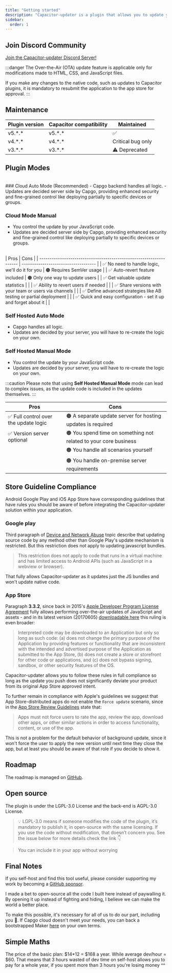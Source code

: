 ```yaml
---
title: "Getting started"
description: "Capacitor-updater is a plugin that allows you to update your app over the air (OTA)."
sidebar:
  order: 1
---
```



## Join Discord Community

[Join the Capacitor-updater Discord Server!](https://discord.gg/VnYRvBfgA6/)

:::danger
The Over-the-Air (OTA) update feature is applicable only for modifications made to HTML, CSS, and JavaScript files.

If you make any changes to the native code, such as updates to Capacitor plugins, it is mandatory to resubmit the application to the app store for approval.
:::

## Maintenance

| Plugin version | Capacitor compatibility | Maintained        |
| -------------- | ----------------------- | ----------------- |
| v5.\*.\*       | v5.\*.\*                | ✅                 |
| v4.\*.\*       | v4.\*.\*                | Critical bug only |
| v3.\*.\*       | v3.\*.\*                | ⚠️ Deprecated     |

## Plugin Modes

<br />
### Cloud Auto Mode (Recommended)
- Capgo backend handles all logic.
- Updates are decided server side by Capgo, providing enhanced security and fine-grained control like deploying partially to specific devices or groups.

### Cloud Mode Manual
- You control the update by your JavaScript code.
- Updates are decided server side by Capgo, providing enhanced security and fine-grained control like deploying partially to specific devices or groups.
<br />
| Pros                                                                | Cons                                 |
| ------------------------------------------------------------------- | ------------------------------------ |
| ✅ No need to handle logic, we'll do it for you                     | 🟠 Requires SemVer usage             |
| ✅ Auto-revert feature included                                     | 🟠 Only one way to update users      |
| ✅ Get valuable update statistics                                   |                                      |
| ✅ Ability to revert users if needed                                |                                      |
| ✅ Share versions with your team or users via channels              |                                      |
| ✅ Define advanced strategies like AB testing or partial deployment |                                      |
| ✅ Quick and easy configuration - set it up and forget about it     |                                      |

<LinkCard
	title="Cloud Mode"
	href="/docs/plugin/auto-update/"
/>

### Self Hosted Auto Mode
- Capgo handles all logic.
- Updates are decided by your server, you will have to re-create the logic on your own.

### Self Hosted Manual Mode
- You control the update by your JavaScript code.
- Updates are decided by your server, you will have to re-create the logic on your own.

:::caution
Please note that using **Self Hosted Manual Mode** mode can lead to complex issues, as the update code is included in the updates themselves.
:::


| Pros                             | Cons                                                             |
| -------------------------------- | ---------------------------------------------------------------- |
| ✅ Full control over the update logic | 🟠 A separate update server for hosting updates is required |
| ✅ Version server optional        | 🟠 You spend time on something not related to your core business |
|                                  | 🟠 You handle all scenarios yourself                             |
|                                  | 🟠 You handle on-premise server requirements                     |

<LinkCard
	title="Manual Mode"
	href="/docs/plugin/self-hosted/manual-mode/"
/>

## Store Guideline Compliance

Android Google Play and iOS App Store have corresponding guidelines that have rules you should be aware of before integrating the Capacitor-updater solution within your application.

### Google play

Third paragraph of [Device and Network Abuse](https://support.google.com/googleplay/android-developer/answer/9888379/?hl=en) topic describe that updating source code by any method other than Google Play's update mechanism is restricted. But this restriction does not apply to updating javascript bundles.
> This restriction does not apply to code that runs in a virtual machine and has limited access to Android APIs (such as JavaScript in a webview or browser).

That fully allows Capacitor-updater as it updates just the JS bundles and won't update native code.

### App Store

Paragraph **3.3.2**, since back in 2015's [Apple Developer Program License Agreement](https://developer.apple.com/programs/ios/information/) fully allows performing over-the-air updates of JavaScript and assets -  and in its latest version (20170605) [downloadable here](https://developer.apple.com/terms/) this ruling is even broader:

> Interpreted code may be downloaded to an Application but only so long as such code: (a) does not change the primary purpose of the Application by providing features or functionality that are inconsistent with the intended and advertised purpose of the Application as submitted to the App Store, (b) does not create a store or storefront for other code or applications, and (c) does not bypass signing, sandbox, or other security features of the OS.

Capacitor-updater allows you to follow these rules in full compliance so long as the update you push does not significantly deviate your product from its original App Store approved intent.

To further remain in compliance with Apple's guidelines we suggest that App Store-distributed apps do not enable the `Force update` scenario, since in the [App Store Review Guidelines](https://developer.apple.com/app-store/review/guidelines/) state that:

> Apps must not force users to rate the app, review the app, download other apps, or other similar actions in order to access functionality, content, or use of the app.

This is not a problem for the default behavior of background update, since it won't force the user to apply the new version until next time they close the app, but at least you should be aware of that role if you decide to show it.

## Roadmap

The roadmap is managed on [GitHub](https://github.com/orgs/Cap-go/projects/1/).

## Open source

The plugin is under the LGPL-3.0 License and the back-end is AGPL-3.0 License.

> 💡 LGPL-3.0 means if someone modifies the code of the plugin, it’s mandatory to publish it, in open-source with the same licensing. If you use the code without modification, that doesn’t concern you. See the issue below for more details check the link 👇

<LinkCard
	title="Licensing?"
	href="https://github.com/Cap-go/capacitor-updater/issues/7"
/>


<LinkCard
	title="Try GPTS Capgo to Get help instead of reading  the docs"
	href="https://chat.openai.com/g/g-3dMwHbF2w-capgo-doc-gpt"
/>


> You can include it in your app without worrying

## Final Notes

If you self-host and find this tool useful, please consider supporting my work by becoming a [GitHub sponsor](https://github.com/sponsors/riderx/).

I made a bet to open-source all the code I built here instead of paywalling it. By opening it up instead of fighting and hiding, I believe we can make the world a better place.

To make this possible, it's necessary for all of us to do our part, including you 🥹. If Capgo cloud doesn't meet your needs, you can back a bootstrapped Maker [here](https://github.com/sponsors/riderx/) on your own terms.

## Simple Maths

The price of the basic plan: $14*12 = $168 a year.
While average dev/hour = $60.
That means that 3 hours wasted of dev time on self-host allows you to pay for a whole year, if you spent more than 3 hours you're losing money ^^
